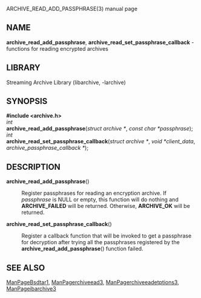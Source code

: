 ARCHIVE_READ_ADD_PASSPHRASE(3) manual page 
== NAME == 
'''archive_read_add_passphrase''', 
'''archive_read_set_passphrase_callback''' 
- functions for reading encrypted archives 
== LIBRARY == 
Streaming Archive Library (libarchive, -larchive) 
== SYNOPSIS == 
'''<nowiki>#include <archive.h></nowiki>''' 
<br> 
''int'' 
<br> 
'''archive_read_add_passphrase'''(''struct archive *'', ''const char *passphrase''); 
<br> 
''int'' 
<br> 
'''archive_read_set_passphrase_callback'''(''struct archive *'', ''void *client_data'', ''archive_passphrase_callback *''); 
== DESCRIPTION == 
<dl> 
<dt>'''archive_read_add_passphrase'''()</dt><dd> 
Register passphrases for reading an encryption archive. 
If 
''passphrase'' 
is 
NULL 
or empty, this function will do nothing and 
'''ARCHIVE_FAILED''' 
will be returned. 
Otherwise, 
'''ARCHIVE_OK''' 
will be returned. 
</dd><dt>'''archive_read_set_passphrase_callback'''()</dt><dd> 
Register a callback function that will be invoked to get a passphrase  
for decryption after trying all the passphrases registered by the 
'''archive_read_add_passphrase'''() 
function failed. 
</dd></dl> 
== SEE ALSO == 
[[ManPageBsdtar1]], 
[[ManPagerchiveead3]], 
[[ManPagerchiveeadetptions3]], 
[[ManPageibarchive3]] 
